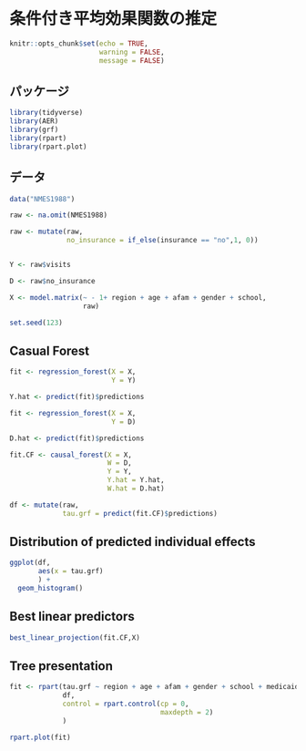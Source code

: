 # 条件付き平均効果関数の推定 {#hetero}

```r
knitr::opts_chunk$set(echo = TRUE,
                      warning = FALSE,
                      message = FALSE)
```

## パッケージ

```r
library(tidyverse)
library(AER)
library(grf)
library(rpart)
library(rpart.plot)
```

## データ

```r
data("NMES1988")

raw <- na.omit(NMES1988)

raw <- mutate(raw,
              no_insurance = if_else(insurance == "no",1, 0))


Y <- raw$visits

D <- raw$no_insurance

X <- model.matrix(~ - 1+ region + age + afam + gender + school,
                  raw)

set.seed(123)
```

## Casual Forest

```r
fit <- regression_forest(X = X,
                         Y = Y)

Y.hat <- predict(fit)$predictions

fit <- regression_forest(X = X,
                         Y = D)

D.hat <- predict(fit)$predictions

fit.CF <- causal_forest(X = X,
                        W = D,
                        Y = Y,
                        Y.hat = Y.hat,
                        W.hat = D.hat)

df <- mutate(raw,
             tau.grf = predict(fit.CF)$predictions)
```


## Distribution of predicted individual effects

```r
ggplot(df,
       aes(x = tau.grf)
       ) +
  geom_histogram()
```

## Best linear predictors

```r
best_linear_projection(fit.CF,X)
```

## Tree presentation

```r
fit <- rpart(tau.grf ~ region + age + afam + gender + school + medicaid,
             df,
             control = rpart.control(cp = 0,
                                     maxdepth = 2)
             )

rpart.plot(fit)
```
